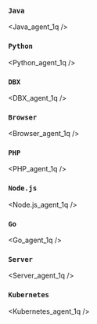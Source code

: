 ### `Java`

<div class='indentTab'>


<Java_agent_1q />

</div>

### `Python`


<Python_agent_1q />

### `DBX`


<DBX_agent_1q />

### `Browser`


<Browser_agent_1q />

### `PHP`


<PHP_agent_1q />

### `Node.js`


<Node.js_agent_1q />

### `Go`


<Go_agent_1q />

### `Server`


<Server_agent_1q />


### `Kubernetes`


<Kubernetes_agent_1q />